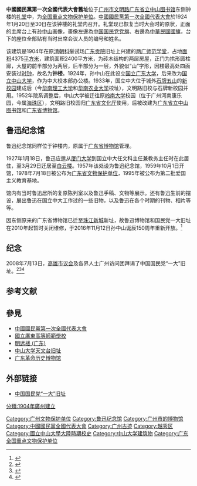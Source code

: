 {{coord|23|7|36|N|113|16|18|E|display=title|region:CH_type}}
{{文物保护单位
| 级别 = 全国
| 图片 = [[File:1st_National_Congress_of_Kuomintang_of_China.jpg|200px]]
| 名称 = 中国国民党第一次全国代表大会旧址<br><small>(包括革命广场)</small>
| 编号 = 3-20
| 分类 = 近现代重要史迹及代表性建筑
| 时代 = 近代
| 所在 = [[广东省|广东省]][[广州市|广州市]]
| 登录 = 1988年
}}

'''中國國民黨第一次全國代表大會舊址'''位于[[广州市|广州市]][[文明路|文明路]][[广东省立中山图书馆|广东省立中山图书馆]]东侧钟楼的[[礼堂|礼堂]]中，为[[全国重点文物保护单位|全国重点文物保护单位]]。[[中國國民黨第一次全國代表大會|中國國民黨第一次全國代表大會]]於1924年1月20日至30日在该钟楼的礼堂内召开。礼堂现已恢复当时大会时的原状，正面的主席台上有[[孙中山|孙中山]]画像，畫像左邊為[[中国国民党|中国国民党]][[青天白日旗|党旗]]、右邊為[[中華民國國旗|中華民國國旗]]，台下的座位全部贴有当时出席会议人员的编号和姓名。

该建筑是1904年在原[[清朝|清朝]][[科举|科举]]试场[[广东贡院|广东贡院]]旧址上兴建的[[两广师范学堂|两广师范学堂]]，占地[[面积|面积]]4375[[平方米|平方米]]，建筑面积2400平方米，为砖木结构的两层房屋，正门为拱形圆柱廊，大屋的前半部分为两层，后半部分为一层，外貌似“山”字形，因楼最高处四面安装过[[时钟|时钟]]，故名为'''钟楼'''。1924年，孙中山在此设立[[国立广东大学|国立广东大学]]，后来改为[[中山大学|国立中山大学]]，作为中大校本部办公楼。1933年，国立中大位于城外[[石牌|石牌]][[五山街道|五山]]的[[中山大学石牌旧址建筑|新校园]]建成后（今[[华南理工大学|华南理工大学]]和[[华南农业大学|华南农业大学]]校址），文明路旧校与石牌新校园并用。1952年院系调整后，中山大学被迁往原[[岭南大学（广州）|岭南大学]]校园（位于广州河南康乐园，今属[[海珠区|海珠区]]），文明路旧校园归[[广东省文化厅|广东省文化厅]]使用，后被改建为[[广东省立中山图书馆|广东省立中山图书馆]]和[[广东省博物馆|广东省博物馆]]。

== 鲁迅纪念馆 ==
鲁迅纪念馆同样位于钟楼内，原属于[[广东省博物馆|广东省博物馆]]管理。

1927年1月18日，鲁迅应邀从[[厦门大学|厦门大学]]到国立中大任文科主任兼教务主任时在此居住，至3月29日迁居至[[白云楼_(广州)|白云楼]]。1957年该处设为鲁迅纪念馆，1959年10月1日开馆，1978年7月18日被公布为[[广东省文物保护单位|广东省文物保护单位]]，1995年被公布为第二批爱国主义教育基地。

馆内有当时鲁迅居所的复原陈列室以及鲁迅手稿、文物等展示。还有鲁迅生前的摆设，展出鲁迅在国立中大工作过的一些旧物，以及鲁迅在各个时期的刊物、相片等等。

因东侧原来的广东省博物馆已迁至[[珠江新城|珠江新城]]新址，故鲁迅博物馆和国民党一大旧址在2010年起暂时关闭维修，于2016年11月12日孙中山诞辰150周年重新开放。<ref>{{Cite web |url=http://www.chinanews.com/gn/2016/11-12/8060953.shtml |title=中国国民党“一大”旧址重新对外开放-中新网 |accessdate=2018-11-06 |last=chinanews |work=www.chinanews.com |archive-date=2018-11-06 |archive-url=https://web.archive.org/web/20181106132621/http://www.chinanews.com/gn/2016/11-12/8060953.shtml |dead-url=no }}</ref>

{{Gallery
|width = 300
|height = 
|lines = 1
|File:Guangzhou Zhongguo Guoming Dang Diyici Quanguo Daibiao Dahui Jiuzhi 2014.01.24 16-01-34.jpg|全景
|File:Guangzhou Zhongguo Guoming Dang Diyici Quanguo Daibiao Dahui Jiuzhi 2019.03.08 16-27-51.jpg|大門
|File:國立中山大學舊校校門.jpg|國立中山大學時期大門
|File:广州中国国民党第一次全国代表大会旧址外部2019.jpg|旧址正面
|File:Guangzhou Zhongguo Guoming Dang Diyici Quanguo Daibiao Dahui Jiuzhi 2014.01.24 16-05-05.jpg|侧面
|File:Luxunbowuguan&KMTone.JPG|鐘樓入口掛有魯迅紀念館和國民黨一大兩幅牌匾
|File:国民党一大旧址.JPG|内部
|File:Luxun Jinianguan.JPG|钟楼
|File:國立中山大學鐘樓.JPG|國立中山大學時期鐘樓
|File:National Sun Yat-sen University Canton.jpg|國立中山大學校徽
}}

== 纪念 ==
2008年7月13日，[[高雄市議會|高雄市议会]]及各界人士广州访问团拜谒了中国国民党“一大”旧址。<ref>{{Cite web|title=高雄各界广州访问参观国民党“一大”会址(图)-搜狐新闻|url=http://news.sohu.com/20080714/n258122052.shtml|access-date=2022-03-05|work=news.sohu.com|archive-date=2022-03-05|archive-url=https://web.archive.org/web/20220305032102/http://news.sohu.com/20080714/n258122052.shtml}}</ref><ref>{{Cite web|title=高雄市议长来访 广州将向高雄赠送一对白老虎|url=https://www.chinanews.com.cn/tw/lajl/news/2008/07-12/1310682.shtml|access-date=2022-03-05|work=www.chinanews.com.cn|archive-date=2022-03-05|archive-url=https://web.archive.org/web/20220305032105/https://www.chinanews.com.cn/tw/lajl/news/2008/07-12/1310682.shtml}}</ref><ref>{{Cite web|title=国民党“一大”旧址：见证国共第一次合作“握手”_大公资讯_大公网|url=http://news.takungpao.com/mainland/topnews/2016-11/3389408.html?pc|access-date=2022-03-05|work=news.takungpao.com|archive-date=2022-03-05|archive-url=https://web.archive.org/web/20220305032110/http://news.takungpao.com/mainland/topnews/2016-11/3389408.html?pc}}</ref>

==参考文献==
{{commonscat|Site of the First National Congress of Kuomintang}}
{{reflist}}

== 參見 ==
* [[中國國民黨第一次全國代表大會|中國國民黨第一次全國代表大會]]
* [[國立廣東高等師範學校|國立廣東高等師範學校]]
* [[明远楼_(广东)|明远楼 (广东)]]
* [[中山大学天文台旧址|中山大学天文台旧址]]
* [[广东革命历史博物馆|广东革命历史博物馆]]

== 外部链接 ==
*[http://www.yuexiu.gov.cn/zjyx/yxgk/whhs/content/post_3560675.html 中国国民党“一大”旧址]{{Wayback|url=http://www.yuexiu.gov.cn/zjyx/yxgk/whhs/content/post_3560675.html |date=20200128140831 }}


{{中山大学}}
{{廣州博物館}}
{{广东全国重点文物保护单位}}

[[Category:广州文物保护单位|Category:广州文物保护单位]]
[[Category:鲁迅纪念馆|Category:鲁迅纪念馆]]
[[Category:广州市的博物馆|Category:广州市的博物馆]]
[[Category:中國國民黨全國代表大會|Category:中國國民黨全國代表大會]]
[[Category:广州古迹|Category:广州古迹]]
[[Category:越秀区|Category:越秀区]]
[[Category:國立中山大學大陸時期校史|Category:國立中山大學大陸時期校史]]
[[Category:中山大学建筑物|Category:中山大学建筑物]]
[[Category:广东全国重点文物保护单位|Category:广东全国重点文物保护单位]]
[[分類:1904年廣州建立|分類:1904年廣州建立]]